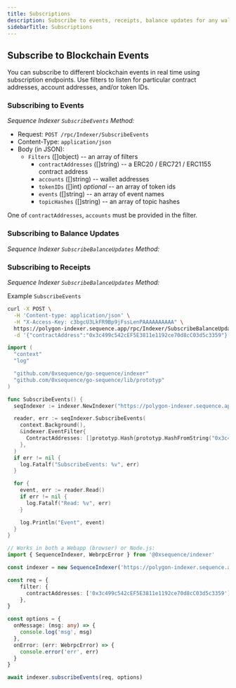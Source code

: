```yaml
---
title: Subscriptions
description: Subscribe to events, receipts, balance updates for any wallet or contract address.
sidebarTitle: Subscriptions
---
```


## Subscribe to Blockchain Events

You can subscribe to different blockchain events in real time using
subscription endpoints. Use filters to listen for particular contract
addresses, account addresses, and/or token IDs.

### Subscribing to Events
*Sequence Indexer `SubscribeEvents` Method:*

* Request: `POST /rpc/Indexer/SubscribeEvents`
* Content-Type: `application/json`
* Body (in JSON):
  * `Filters` ([]object) -- an array of filters
    * `contractAddresses` ([]string) -- a ERC20 / ERC721 / ERC1155 contract address
    * `accounts` ([]string) -- wallet addresses
    * `tokenIDs` ([]int) *optional* -- an array of token ids
    * `events` ([]string) -- an array of event names
    * `topicHashes` ([]string) -- an array of topic hashes

One of `contractAddresses`, `accounts` must be provided in the filter.

### Subscribing to Balance Updates
*Sequence Indexer `SubscribeBalanceUpdates` Method:*

### Subscribing to Receipts
*Sequence Indexer `SubscribeBalanceUpdates` Method:*

Example `SubscribeEvents`

<CodeGroup>

```bash cURL
curl -X POST \
  -H 'Content-type: application/json' \
  -H "X-Access-Key: c3bgcU3LkFR9Bp9jFssLenPAAAAAAAAAA" \
  https://polygon-indexer.sequence.app/rpc/Indexer/SubscribeBalanceUpdates \
  -d '{"contractAddress":"0x3c499c542cEF5E3811e1192ce70d8cC03d5c3359"}'
```

```go Go
import (
  "context"
  "log"

  "github.com/0xsequence/go-sequence/indexer"
  "github.com/0xsequence/go-sequence/lib/prototyp"
)

func SubscribeEvents() {
  seqIndexer := indexer.NewIndexer("https://polygon-indexer.sequence.app", "c3bgcU3LkFR9Bp9jFssLenPAAAAAAAAAA")

  reader, err := seqIndexer.SubscribeEvents(
    context.Background(),
    &indexer.EventFilter{
      ContractAddresses: []prototyp.Hash{prototyp.HashFromString("0x3c499c542cEF5E3811e1192ce70d8cC03d5c3359")},
    },
  )
  if err != nil {
    log.Fatalf("SubscribeEvents: %v", err)
  }

  for {
    event, err := reader.Read()
    if err != nil {
      log.Fatalf("Read: %v", err)
    }

    log.Println("Event", event)
  }
}
```

```typescript [TypeScript]
// Works in both a Webapp (browser) or Node.js:
import { SequenceIndexer, WebrpcError } from '@0xsequence/indexer'

const indexer = new SequenceIndexer('https://polygon-indexer.sequence.app', 'c3bgcU3LkFR9Bp9jFssLenPAAAAAAAAAA')

const req = {
    filter: {
      contractAddresses: ['0x3c499c542cEF5E3811e1192ce70d8cC03d5c3359'],
    },
}

const options = {
  onMessage: (msg: any) => {
    console.log('msg', msg)
  },
  onError: (err: WebrpcError) => {
    console.error('err', err)
  }
}

await indexer.subscribeEvents(req, options)
```

</CodeGroup>
